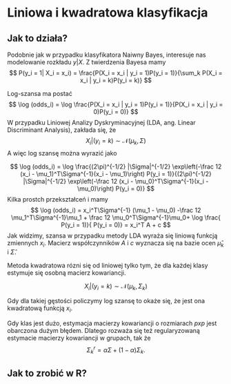 # Liniowa i kwadratowa klasyfikacja

## Jak to działa?

Podobnie jak w przypadku klasyfikatora Naiwny Bayes, interesuje nas modelowanie rozkładu $y|X$. Z twierdzenia Bayesa mamy
$$
P(y_i = 1| X_i = x_i) = \frac{P(X_i = x_i | y_i = 1)P(y_i = 1)}{\sum_k P(X_i = x_i | y_i = k)P(y_i = k)}
$$

Log-szansa ma postać
$$
\log (odds_i) = \log \frac{P(X_i = x_i | y_i = 1)P(y_i = 1)}{P(X_i = x_i | y_i = 0)P(y_i = 0)}  
$$
W przypadku Liniowej Analizy Dyskryminacyjnej (LDA, ang. Linear Discriminant Analysis), zakłada się, że
$$
X_i | (y_i = k) \sim \mathcal N (\mu_k, \Sigma)
$$
A więc log szansę można wyrazić jako 

$$
\log (odds_i) = \log \frac{(2\pi)^{-1/2} |\Sigma|^{-1/2} \exp\left(-\frac 12 (x_i - \mu_1)^T\Sigma^{-1}(x_i - \mu_1)\right) P(y_i = 1)}{(2\pi)^{-1/2} |\Sigma|^{-1/2} \exp\left(-\frac 12 (x_i - \mu_0)^T\Sigma^{-1}(x_i - \mu_0)\right) P(y_i = 0)}  
$$
Kilka prostch przekształceń i mamy
$$
\log (odds_i) =  
 x_i^T\Sigma^{-1} (\mu_1 - \mu_0)
-\frac 12 \mu_1^T\Sigma^{-1}\mu_1 + \frac 12 \mu_0^T\Sigma^{-1}\mu_0+
\log \frac{ P(y_i = 1)}{ P(y_i = 0)} =
x_i^T A + c
$$
Jak widzimy, szansa w przypadku metody LDA wyraża się liniową funkcją zmiennych $x_i$. Macierz współczynników $A$ i $c$ wyznacza się na bazie ocen $\hat\mu_k$ i $\hat\Sigma$.

Metoda kwadratowa rózni się od liniowej tylko tym, że dla każdej klasy estymuje się osobną macierz kowariancji.

$$
X_i | (y_i = k) \sim \mathcal N (\mu_k, \Sigma_k)
$$

Gdy dla takiej gęstości policzymy log szansę to okaże się, że jest ona kwadratową funkcją $x_i$.

Gdy klas jest dużo, estymacja macierzy kowariancji o rozmiarach $pxp$ jest obarczona dużym błędem. Dlatego rozważa się też regularyzowaną estymacie macierzy kowariancji w grupach, tak że
$$
\Sigma_k^r = \alpha \Sigma + (1-\alpha) \Sigma_k.
$$



## Jak to zrobić w R?



